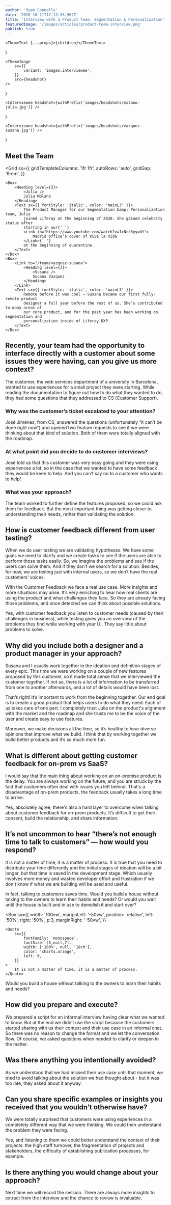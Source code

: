 ```yaml
---
author: 'Ryan Connolly'
date: '2020-10-21T17:12:33.962Z'
title: 'Interview with a Product Team: Segmentation & Personalization'
featuredImage: '/images/articles/product-team-interview.png'
publish: true
---
```



	<ThemeText {...props}>{children}</ThemeText>
)

	<ThemeImage
		sx={{
			variant: 'images.interviewee',
		}}
		src={headshot}
	/>
)

	<Interviewee headshot={withPrefix('images/headshots/molano-julia.jpg')} />
)

	<Interviewee headshot={withPrefix('images/headshots/vazquez-susana.jpg')} />
)

## Meet the Team

<Grid
	sx={{
		gridTemplateColumns: '1fr 1fr',
		autoRows: 'auto',
		gridGap: '6rem',
	}}
>
	<Box>
		<Heading level={3}>
			<Julia />
			Julia Molano
		</Heading>
		<Text sx={{ fontStyle: 'italic', color: 'mainL3' }}>
			The Product Manager for our Segmentation &amp; Personalization team, Julia
			joined Liferay at the beginning of 2020. She gained celebrity status after
			starring in our{' '}
			<Link to="https://www.youtube.com/watch?v=IxNczRyywXY">
				Madrid office’s cover of Viva la Vida
			</Link>{' '}
			at the beginning of quarantine.
		</Text>
	</Box>
	<Box>
		<Link to="/team/vazquez-susana">
			<Heading level={3}>
				<Susana />
				Susana Vazquez
			</Heading>
		</Link>
		<Text sx={{ fontStyle: 'italic', color: 'mainL3' }}>
			Remote before it was cool — Susana became our first fully-remote product
			designer a full year before the rest of us. She’s contributed to many areas of
			our core product, and for the past year has been working on segmentation and
			personalization inside of Liferay DXP.
		</Text>
	</Box>
</Grid>

## Recently, your team had the opportunity to interface directly with a customer about some issues they were having, can you give us more context?

<Julia />

The customer, the web services department of a university in Barcelona, wanted to use experiences for a small project they were starting. While reading the documentation to figure out how to do what they wanted to do, they had some questions that they addressed to CS (Customer Support).

### Why was the customer’s ticket escalated to your attention?

<Julia />

José Jiménez, from CS, answered the questions (unfortunately “it can’t be done right now”) and opened two feature requests to see if we were thinking about that kind of solution. Both of them were totally aligned with the roadmap.

### At what point did you decide to do customer interviews?

<Julia />

José told us that this customer was very easy going and they were using experiences a lot, so in the case that we wanted to have some feedback they would be keen to help. And you can’t say no to a customer who wants to help!

### What was your approach?

<Susana />

The team worked to further define the features proposed, so we could ask them for feedback. But the most important thing was getting closer to understanding their needs, rather than validating the solution.

## How is customer feedback different from user testing?

<Susana />

When we do user testing we are validating hypotheses. We have some goals we need to clarify and we create tasks to see if the users are able to perform those tasks easily. So, we imagine the problems and see if the users can solve them. And if they don’t we search for a solution. Besides, for now, we are testing just with internal users, so we don’t have the real customers’ voices.

With the Customer Feedback we face a real use case. More insights and more situations may arise. It’s very enriching to hear how real clients are using the product and what challenges they face. So they are already facing those problems, and once detected we can think about possible solutions.

<Julia />

Yes, with customer feedback you listen to customer needs (caused by their challenges in business), while testing gives you an overview of the problems they find while working with your UI. They say little about problems to solve.

## Why did you include both a designer and a product manager in your approach?

<Julia />

Susana and I usually work together in the ideation and definition stages of every epic. This time we were working on a couple of new features proposed by this customer, so it made total sense that we interviewed the customer together. If not so, there is a lot of information to be transferred from one to another afterwards, and a lot of details would have been lost.

<Susana />

That’s right! It’s important to work from the beginning together. Our end goal is to create a good product that helps users to do what they need. Each of us takes care of one part. I completely trust Julia on the product's alignment with the market and the roadmap and she trusts me to be the voice of the user and create easy to use features.

Moreover, we make decisions all the time, so it’s healthy to hear diverse opinions that improve what we build. I think that by working together we build better products and it’s so much more fun.

## What is different about getting customer feedback for on-prem vs SaaS?

<Julia />

I would say that the main thing about working on an on-premise product is the delay. You are always working on the future, and you are struck by the fact that customers often deal with issues you left behind. That's a disadvantage of on-prem products, the feedback usually takes a long time to arrive.

<Susana />

Yes, absolutely agree, there's also a hard layer to overcome when talking about customer feedback for on-prem products. It’s difficult to get their consent, build the relationship, and share information.

## It’s not uncommon to hear “there’s not enough time to talk to customers” — how would you respond?

<Julia />

It is not a matter of time, it is a matter of process. It is true that you need to distribute your time differently and the initial stages of ideation will be a bit longer, but that time is saved in the development stage. Which usually involves more money and wasted developer effort and frustration if we don't know if what we are building will be used and useful.

<Susana />

In fact, talking to customers saves time. Would you build a house without talking to the owners to learn their habits and needs? Or would you wait until the house is built and in use to demolish it and start over?

<Box
	sx={{
		width: '100vw',
		marginLeft: '-50vw',
		position: 'relative',
		left: '50%',
		right: '50%',
        p:3,
		marginRight: '-50vw',
	}}
>
	<Quote
		sx={{
			fontFamily: 'monospace',
			fontSize: [5,null,7],
			width: ['100%', null, '18ch'],
			color: 'charts.orange',
			left: 0,
		}}
	>
		It is not a matter of time, it is a matter of process.
	</Quote>
</Box>
<Quote
    sx={{
        ml: 'auto',
        width: ['100%', null, '60vw'],
        fontFamily: 'monospace',
        fontSize: [5,null,7],
        color: 'primary',
    }}
>
    Would you build a house without talking to the owners to learn their habits and
    needs?
</Quote>

## How did you prepare and execute?

<Susana />

We prepared a script for an informal interview having clear what we wanted to know. But at the end we didn’t use the script because the customers started sharing with us their context and their use case in an informal chat. So there was no reason to change the format and we let the conversation flow. Of course, we asked questions when needed to clarify or deepen in the matter.

## Was there anything you intentionally avoided?

<Julia />

As we understood that we had missed their use case until that moment, we tried to avoid talking about the solution we had thought about - but it was too late, they asked about it anyway.

## Can you share specific examples or insights you received that you wouldn’t otherwise have?

<Susana />

We were totally surprised that customers were using experiences in a completely different way that we were thinking. We could then understand the problem they were facing.

<Julia />

Yes, and listening to them we could better understand the context of their projects: the high staff turnover, the fragmentation of projects and stakeholders, the difficulty of establishing publication processes, for example.

## Is there anything you would change about your approach?

<Julia />

Next time we will record the session. There are always more insights to extract from the interview and the chance to review is invaluable.

<!-- **_Notes_**

-   ‘For me its so natural to work w/susana on the ideation process
-   ‘For me it was so natural to invite her to these meetings
-   There was also an engineer → David Arques
-   They were using experiences for a totally different thing than what they had originally thought that we developed
    -   Not possible to create a segment by hour
-   Upgrades
-   Audience Targeting used to have campaigns - personalizations on a period of time
    -   Angelo said this should be moved to publications
    -   They were trying to work w/experiences the same as they were working in Experiences
-   They were proposing a solution for this
    -   When S&J read this, they discovered another possible solution
        -   The idea they came up w/(scheduling experiences)
            -   → found out that this existed (but we removed it from AT)
            -   → it is / planned to be Publications
    -   Building a segment w/criteria that wasn’t there
    -   Moving default experience
-   The value is not as measurable → more theoretical
    -   Doing things that are going to be used from a customer side vs doing fancy things that won’t be used
-   The value is that it helps you iterate and change things
    -   Customers help point you in the right direction
-   We don’t have any user analytics
    -   The only way to understand if the features are being used, and how
    -   “We are working in the darkness” - J
    -   “We are throwing a stone in the river and see if it arrives anywhere” - J
-   “You ask first, then you build something” - S
    -   “You’ll have to change somethings, hopefully not when the building is finished, but in the plans”
        -   “It’s a lot of time, money, and frustration for the developers to build something that won’t be used
-   “Main takeaway was surprising, but real - J
    -   We went to talk to them 1.5 years after finishing it
    -   Then we discovered they were using it in a way they couldn’t imagine
    -   Talking w/customers is not easy, not something you do on your sundays because its fun
        -   We went there with an idea
        -   In the end, they have to tell customer that they won’t do this because its somewhere else (publications)
-   This isn’t something we do normally, CSR was the one that said they’re really easy-going
    -   Normally its not so easy, customers are from accounting, presales → not so easy for us to get to customers
    -   Typically its when there are problems, in a reactive way → this was an opportunity to do proactive work
-->
